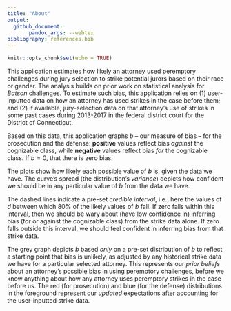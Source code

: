 ```yaml
---
title: "About"
output: 
  github_document:
       pandoc_args: --webtex
bibliography: references.bib
---
```


```r
knitr::opts_chunk$set(echo = TRUE)
```

This application estimates how likely an attorney used peremptory challenges during jury selection to strike potential jurors based on their race or gender. The analysis builds on prior work on statistical analysis for _Batson_ challenges. To estimate such bias, this application relies on (1) user-inputted data on how an attorney has used strikes in the case before them; and (2) if available, jury-selection data on that attorney's use of strikes in some past cases during 2013-2017 in the federal district court for the District of Connecticut.

Based on this data, this application graphs $b$ -- our measure of bias -- for the prosecution and the defense: **positive** values reflect bias _against_ the cognizable class, while **negative** values reflect bias _for_ the cognizable class. If $b = 0$, that there is zero bias. 

The plots show how likely each possible value of $b$ is, given the data we have. The curve's spread (the distribution's *variance*) depicts how confident we should be in any particular value of $b$ from the data we have. 

The dashed lines indicate a pre-set _credible interval_, i.e., here the values of $d$ between which 80% of the likely values of $b$ fall. If zero falls within this interval, then we should be wary about (have low confidence in) inferring bias (for or against the cognizable class) from the strike data alone. If zero falls outside this interval, we should feel confident in inferring bias from that strike data.

The grey graph depicts $b$ based _only_ on a pre-set distribution of $b$ to reflect a starting point that bias is unlikely, as adjusted by any historical strike data we have for a particular selected attorney. This represents our *prior beliefs* about an attorney's possible bias in using peremptory challenges, before we know anything about how any attorney uses peremptory strikes in the case before us. The red (for prosecution) and blue (for the defense) distributions in the foreground represent our _updated_ expectations after accounting for the user-inputted strike data.